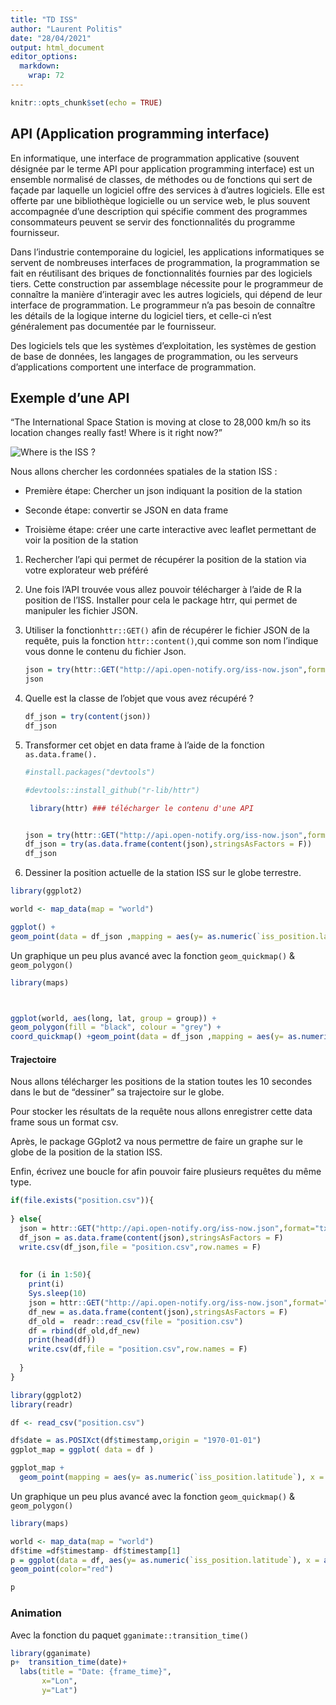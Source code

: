 ---
title: "TD ISS"
author: "Laurent Politis"
date: "28/04/2021"
output: html_document
editor_options: 
  markdown: 
    wrap: 72
---

```{r setup, include=FALSE}
knitr::opts_chunk$set(echo = TRUE)
```

## API (Application programming interface)

En informatique, une interface de programmation applicative (souvent
désignée par le terme API pour application programming interface) est un
ensemble normalisé de classes, de méthodes ou de fonctions qui sert de
façade par laquelle un logiciel offre des services à d'autres logiciels.
Elle est offerte par une bibliothèque logicielle ou un service web, le
plus souvent accompagnée d'une description qui spécifie comment des
programmes consommateurs peuvent se servir des fonctionnalités du
programme fournisseur.

Dans l'industrie contemporaine du logiciel, les applications
informatiques se servent de nombreuses interfaces de programmation, la
programmation se fait en réutilisant des briques de fonctionnalités
fournies par des logiciels tiers. Cette construction par assemblage
nécessite pour le programmeur de connaître la manière d'interagir avec
les autres logiciels, qui dépend de leur interface de programmation. Le
programmeur n'a pas besoin de connaître les détails de la logique
interne du logiciel tiers, et celle-ci n'est généralement pas documentée
par le fournisseur.

Des logiciels tels que les systèmes d'exploitation, les systèmes de
gestion de base de données, les langages de programmation, ou les
serveurs d'applications comportent une interface de programmation.

## Exemple d'une API

"The International Space Station is moving at close to 28,000 km/h so
its location changes really fast! Where is it right now?"

![](images/ISS.png "Where is the ISS ?")

Nous allons chercher les cordonnées spatiales de la station ISS :

-   Première étape: Chercher un json indiquant la position de la station

-   Seconde étape: convertir se JSON en data frame

-   Troisième étape: créer une carte interactive avec leaflet permettant
    de voir la position de la station

1.  Rechercher l'api qui permet de récupérer la position de la station
    via votre explorateur web préféré

2.  Une fois l'API trouvée vous allez pouvoir télécharger à l'aide de R
    la position de l'ISS. Installer pour cela le package htrr, qui
    permet de manipuler les fichier JSON.

3.  Utiliser la fonction`httr::GET()` afin de récupérer le fichier JSON
    de la requête, puis la fonction `httr::content()`,qui comme son nom
    l'indique vous donne le contenu du fichier Json.

    ```{r echo=FALSE}
    json = try(httr::GET("http://api.open-notify.org/iss-now.json",format="txt"))
    json

    ```

4.  Quelle est la classe de l'objet que vous avez récupéré ?

    ```{r echo=FALSE}
    df_json = try(content(json))
    df_json
    ```

5.  Transformer cet objet en data frame à l'aide de la fonction
    `as.data.frame().`

    ```{r API, echo=FALSE}
    #install.packages("devtools")

    #devtools::install_github("r-lib/httr")

     library(httr) ### télécharger le contenu d'une API


    json = try(httr::GET("http://api.open-notify.org/iss-now.json",format="txt"))
    df_json = try(as.data.frame(content(json),stringsAsFactors = F))
    df_json 
    ```

6.  Dessiner la position actuelle de la station ISS sur le globe
    terrestre.

```{r echo=FALSE}
library(ggplot2)

world <- map_data(map = "world")

ggplot() +
geom_point(data = df_json ,mapping = aes(y= as.numeric(`iss_position.latitude`), x = as.numeric(`iss_position.longitude`) ),group="position",color="red")


```

Un graphique un peu plus avancé avec la fonction `geom_quickmap()` &
`geom_polygon()`

```{r map 1 seule position, echo=FALSE}
library(maps)



ggplot(world, aes(long, lat, group = group)) +
geom_polygon(fill = "black", colour = "grey") +
coord_quickmap() +geom_point(data = df_json ,mapping = aes(y= as.numeric(`iss_position.latitude`), x = as.numeric(`iss_position.longitude`) ),group="position",color="red")


```

#### Trajectoire

Nous allons télécharger les positions de la station toutes les 10
secondes dans le but de "dessiner" sa trajectoire sur le globe.

Pour stocker les résultats de la requête nous allons enregistrer cette
data frame sous un format csv.

Après, le package GGplot2 va nous permettre de faire un graphe sur le
globe de la position de la station ISS.

Enfin, écrivez une boucle for afin pouvoir faire plusieurs requêtes du
même type.

```{r echo=FALSE}
if(file.exists("position.csv")){
  
} else{
  json = httr::GET("http://api.open-notify.org/iss-now.json",format="txt")
  df_json = as.data.frame(content(json),stringsAsFactors = F)
  write.csv(df_json,file = "position.csv",row.names = F)
  
  
  for (i in 1:50){
    print(i)
    Sys.sleep(10)
    json = httr::GET("http://api.open-notify.org/iss-now.json",format="txt")
    df_new = as.data.frame(content(json),stringsAsFactors = F)
    df_old =  readr::read_csv(file = "position.csv")
    df = rbind(df_old,df_new)
    print(head(df))
    write.csv(df,file = "position.csv",row.names = F)
    
  }
}
```

```{r}
library(ggplot2)
library(readr)

df <- read_csv("position.csv")

```

```{r echo=FALSE}
df$date = as.POSIXct(df$timestamp,origin = "1970-01-01")
ggplot_map = ggplot( data = df )

ggplot_map + 
  geom_point(mapping = aes(y= as.numeric(`iss_position.latitude`), x = as.numeric(`iss_position.longitude`) ))

```

Un graphique un peu plus avancé avec la fonction `geom_quickmap()` &
`geom_polygon()`

```{r echo=FALSE}
library(maps)

world <- map_data(map = "world")
df$time =df$timestamp- df$timestamp[1]
p = ggplot(data = df, aes(y= as.numeric(`iss_position.latitude`), x = as.numeric(`iss_position.longitude`) ) ) +geom_polygon(data=world, aes(long, lat, group = group),fill = "black", colour = "grey")+ coord_quickmap() +
geom_point(color="red")

p
```

###  Animation 

Avec la fonction du paquet `gganimate::transition_time()`

```{r gganim }

library(gganimate)
p+  transition_time(date)+
  labs(title = "Date: {frame_time}",
       x="Lon",
       y="Lat")



```
